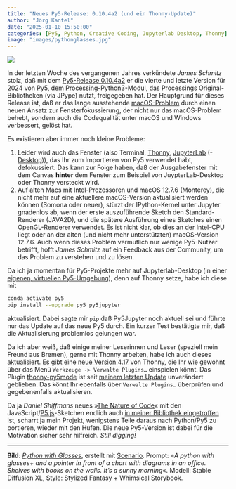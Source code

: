 ```yaml
---
title: "Neues Py5-Release: 0.10.4a2 (und ein Thonny-Update)"
author: "Jörg Kantel"
date: "2025-01-10 15:50:00"
categories: [Py5, Python, Creative Coding, Jupyterlab Desktop, Thonny]
image: "images/pythonglasses.jpg"
---
```


[![](images/pythonglasses-b.jpg)](https://www.flickr.com/photos/schockwellenreiter/53828565515/)

In der letzten Woche des vergangenen Jahres verkündete *James Schmitz* stolz, daß mit dem [Py5-Release 0.10.4a2](https://ixora.io/blog/new-release-0104a2/) er die vierte und letzte Version für 2024 von [Py5](http://cognitiones.kantel-chaos-team.de/programmierung/creativecoding/processing/py5.html), dem [Processing](http://cognitiones.kantel-chaos-team.de/programmierung/creativecoding/processing/processing.html)-Python3-Modul, das Processings Original-Bibliotheken (via JPype) nutzt, freigegeben hat. Der Hauptgrund für dieses Release ist, daß er das lange ausstehende [macOS-Problem](https://py5coding.org/content/macos_users.html) durch einen neuen Ansatz zur Fensterfokussierung, der nicht nur das macOS-Problem behebt, sondern auch die Codequalität unter macOS und Windows verbessert, gelöst hat.

Es existieren aber immer noch kleine Probleme:

1. Leider wird auch das Fenster (also Terminal, [Thonny](http://cognitiones.kantel-chaos-team.de/programmierung/python/thonny.html), [JupyterLab](http://cognitiones.kantel-chaos-team.de/programmierung/python/jupyterlab.html) (-[Desktop](http://cognitiones.kantel-chaos-team.de/programmierung/python/jupyterlabdesktop.html))), das Ihr zum Importieren von Py5 verwendet habt, defokussiert. Das kann zur Folge haben, daß der Ausgabefenster mit dem Canvas **hinter** dem Fenster zum Beispiel von JuypterLab-Desktop oder Thonny versteckt wird.
2. Auf alten Macs mit Intel-Prozessoren und macOS 12.7.6 (Monterey), die nicht mehr auf eine aktuellere macOS-Version aktualisiert werden können (Somona oder neuer), stürzt der IPython-Kernel unter Jupyter gnadenlos ab, wenn der erste auszuführende Sketch den Standard-Renderer (JAVA2D), und die spätere Ausführung eines Sketches einen OpenGL-Renderer verwendet. Es ist nicht klar, ob dies an der Intel-CPU liegt oder an der alten (und nicht mehr unterstützten) macOS-Version 12.7.6. Auch wenn dieses Problem vermutlich nur wenige Py5-Nutzer betrifft, hofft *James Schmitz* auf ein Feedback aus der Community, um das Problem zu verstehen und zu lösen.

Da ich ja momentan für Py5-Projekte mehr auf Jupyterlab-Desktop (in einer [eigenen, virtuellen Py5-Umgebung](https://kantel.github.io/posts/2024062801_conda_env_python/)), denn auf Thonny setze, habe ich diese mit

~~~bash
conda activate py5
pip install --upgrade py5 py5jupyter
~~~

aktualisiert. Dabei sagte mir `pip` daß Py5Jupyter noch aktuell sei und führte nur das Update auf das neue Py5 durch. Ein kurzer Test bestätigte mir, daß die Aktualisierung problemlos gelungen war.

Da ich aber weiß, daß einige meiner Leserinnen und Leser (speziell mein Freund aus Bremen), gerne mit Thonny arbeiten, habe ich auch dieses aktualisiert. Es gibt eine [neue Version 4.17](https://github.com/thonny/thonny/releases/tag/v4.1.7) von Thonny, die Ihr wie gewohnt über das Menü `Werkzeuge -> Verwalte Plugins…` einspielen könnt. Das Plugin [thonny-py5mode](https://github.com/tabreturn/thonny-py5mode) ist seit [meinem letzten Update](https://kantel.github.io/posts/2024111401_py5_updates/) unverändert geblieben. Das könnt Ihr ebenfalls über `Verwalte Plugins…` überprüfen und gegebenenfalls aktualisieren.

Da ja *Daniel Shiffmans* neues »[The Nature of Code](https://natureofcode.com/)« mit den JavaScript/[P5.js](http://cognitiones.kantel-chaos-team.de/programmierung/creativecoding/processing/p5js.html)-Sketchen endlich auch [ in meiner Bibliothek eingetroffen](https://kantel.github.io/posts/2024121701_drei_p5js_buecher/) ist, scharrt ja mein Projekt, wenigstens Teile daraus nach Python/Py5 zu portieren, wieder mit den Hufen. Die neue Py5-Version ist dabei für die Motivation sicher sehr hilfreich. *Still digging!*

---

**Bild**: *[Python with Glasses](https://www.flickr.com/photos/schockwellenreiter/53828565515/)*, erstellt mit [Scenario](http://cognitiones.kantel-chaos-team.de/technikgeschichte/rechnerundnetze/scenario.html). Prompt: »*A python with glasses+ and a pointer in front of a chart with diagrams in an office. Shelves with books on the walls. It's a sunny morning*«. Modell: Stable Diffusion XL, Style: Stylized Fantasy + Whimsical Storybook.